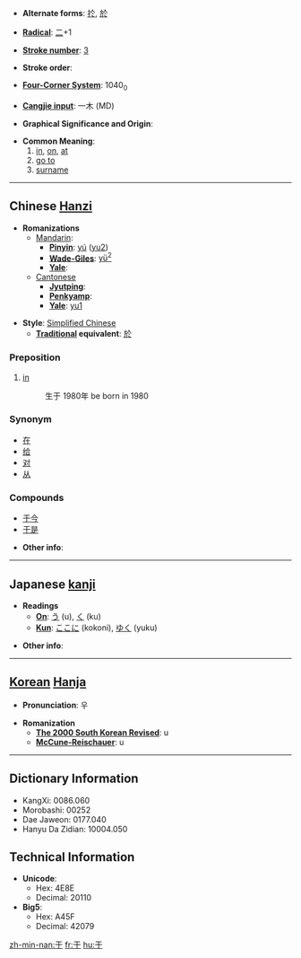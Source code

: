 * '''Alternate forms''': [[扵]], [[於]]

* '''[[Wiktionary:Chinese radical index| Radical]]''': [[Wiktionary:Chinese radical index 二|二]]+1

* '''[[Wiktionary:Chinese total strokes index|Stroke number]]''': [[Wiktionary:Chinese total strokes index 3|3]]

* '''Stroke order''': 

* '''[[Wiktionary:Chinese four corner index|Four-Corner System]]''': 1040<sub>0</sub>

* '''[[Wiktionary:Chinese Cangjie index|Cangjie input]]''': 一木 (MD)

* '''Graphical Significance and Origin''': 

* '''Common Meaning''': 
*# [[in]], [[on]], [[at]]
*# [[go to]]
*# [[surname]]

----

== Chinese [[Hanzi]] ==

* '''Romanizations'''
** [[Mandarin]]:
*** '''[[Pinyin]]''': [[yú]] ([[yu2]])
*** '''[[Wade-Giles]]''': [[yü2|yü<sup>2</sup>]]
*** '''[[Yale]]''': 
**[[Cantonese]]
***'''[[Jyutping]]''':
***'''[[Penkyamp]]''': 
***'''[[Yale]]''': [[yu1]]

* '''Style''': [[Simplified Chinese]] 
** '''[[Traditional Chinese|Traditional]] equivalent''': [[於]]

===Preposition===
#[[in]]
#:生于 1980年 be born in 1980
===Synonym===
*[[在]]
*[[给]]
*[[对]]
*[[从]]

===Compounds===
*[[于今]]
*[[于是]]

* '''Other info''': 

----

== Japanese [[kanji]] ==

* '''Readings'''
** '''[[On]]''': [[う]] (u), [[く]] (ku)
** '''[[Kun]]''': [[ここに]] (kokoni), [[ゆく]] (yuku)

* '''Other info''':  

----

== [[Korean]] [[Hanja]] ==

* '''Pronunciation''': 우

* '''Romanization'''
** '''[[The 2000 South Korean Revised Romanization|The 2000 South Korean Revised]]''': u
** '''[[McCune-Reischauer]]''': u

----

== Dictionary Information ==

* KangXi: 0086.060
* Morobashi: 00252
* Dae Jaweon: 0177.040
* Hanyu Da Zidian: 10004.050

== Technical Information ==

* '''Unicode''':
** Hex: 4E8E
** Decimal: 20110
* '''Big5''':
** Hex: A45F
** Decimal: 42079

[[zh-min-nan:于]]
[[fr:于]]
[[hu:于]]